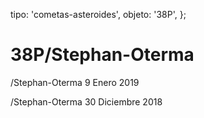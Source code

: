 
  tipo: 'cometas-asteroides',
  objeto: '38P',
};

# 38P/Stephan-Oterma

<Imagen
  src="registro/38P_20190109_38p_20190109_i88.jpg"
  fecha="20190109"
/>

/Stephan-Oterma 9 Enero 2019

<Imagen
  src="registro/38P_20181230_38p_20181230_I88.jpg"
  fecha="20181230"
/>

/Stephan-Oterma 30 Diciembre 2018
